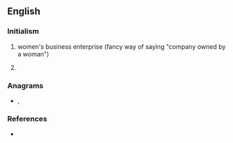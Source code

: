 ==English==

===Initialism===
{{rfc-header|Initialism}}
{{en-initialism}}

# women's business enterprise (fancy way of saying "company owned by a woman")
# {{label|en|software}} {{initialism of|[[Web]]-[[based]] [[engineering|Engineering]]|lang=en}}

===Anagrams===
* {{l|en|web}}, {{l|en|Web}}

===References===
* {{pedia|WBE}}